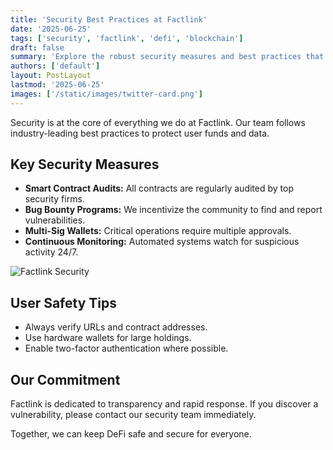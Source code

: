 ```yaml
---
title: 'Security Best Practices at Factlink'
date: '2025-06-25'
tags: ['security', 'factlink', 'defi', 'blockchain']
draft: false
summary: 'Explore the robust security measures and best practices that keep Factlink and its users safe.'
authors: ['default']
layout: PostLayout
lastmod: '2025-06-25'
images: ['/static/images/twitter-card.png']
---
```


Security is at the core of everything we do at Factlink. Our team follows industry-leading best practices to protect user funds and data.

## Key Security Measures

- **Smart Contract Audits:** All contracts are regularly audited by top security firms.
- **Bug Bounty Programs:** We incentivize the community to find and report vulnerabilities.
- **Multi-Sig Wallets:** Critical operations require multiple approvals.
- **Continuous Monitoring:** Automated systems watch for suspicious activity 24/7.

![Factlink Security](/static/images/factlinkproject.png)

## User Safety Tips

- Always verify URLs and contract addresses.
- Use hardware wallets for large holdings.
- Enable two-factor authentication where possible.

## Our Commitment

Factlink is dedicated to transparency and rapid response. If you discover a vulnerability, please contact our security team immediately.

Together, we can keep DeFi safe and secure for everyone.
